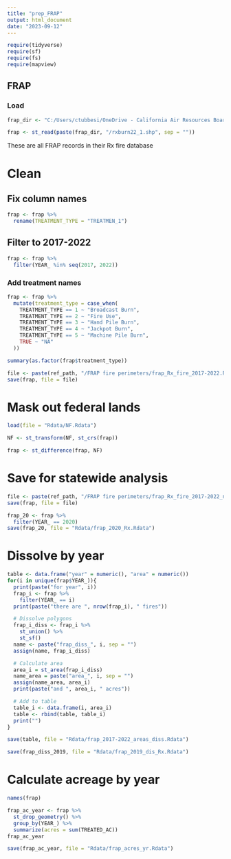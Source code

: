 ```yaml
---
title: "prep_FRAP"
output: html_document
date: "2023-09-12"
---
```


```r
require(tidyverse)
require(sf)
require(fs)
require(mapview)
```


## FRAP

### Load
```r
frap_dir <- "C:/Users/ctubbesi/OneDrive - California Air Resources Board/Documents/Reference data/FRAP fire perimeters"
```

```r
frap <- st_read(paste(frap_dir, "/rxburn22_1.shp", sep = ""))
```

These are all FRAP records in their Rx fire database 

# Clean

## Fix column names
```r
frap <- frap %>% 
  rename(TREATMENT_TYPE = "TREATMEN_1")
```


## Filter to 2017-2022
```r
frap <- frap %>% 
  filter(YEAR_ %in% seq(2017, 2022))
```

### Add treatment names
```r
frap <- frap %>% 
  mutate(treatment_type = case_when(
    TREATMENT_TYPE == 1 ~ "Broadcast Burn",
    TREATMENT_TYPE == 2 ~ "Fire Use",
    TREATMENT_TYPE == 3 ~ "Hand Pile Burn",
    TREATMENT_TYPE == 4 ~ "Jackpot Burn",
    TREATMENT_TYPE == 5 ~ "Machine Pile Burn",
    TRUE ~ "NA"
  ))
```

```r
summary(as.factor(frap$treatment_type))
```

```r
file <- paste(ref_path, "/FRAP fire perimeters/frap_Rx_fire_2017-2022.Rdata", sep = "")
save(frap, file = file)
```


# Mask out federal lands
```r
load(file = "Rdata/NF.Rdata")
```

```r
NF <- st_transform(NF, st_crs(frap))
```



```r
frap <- st_difference(frap, NF)
```

# Save for statewide analysis

```r
file <- paste(ref_path, "/FRAP fire perimeters/frap_Rx_fire_2017-2022_noNF.Rdata", sep = "")
save(frap, file = file)
```


```r
frap_20 <- frap %>% 
  filter(YEAR_ == 2020)
save(frap_20, file = "Rdata/frap_2020_Rx.Rdata")
```


# Dissolve by year
```r
table <- data.frame("year" = numeric(), "area" = numeric())
for(i in unique(frap$YEAR_)){
  print(paste("for year", i))
  frap_i <- frap %>%
    filter(YEAR_ == i)
  print(paste("there are ", nrow(frap_i), " fires"))

  # Dissolve polygons
  frap_i_diss <- frap_i %>%
    st_union() %>%
    st_sf()
  name <- paste("frap_diss_", i, sep = "")
  assign(name, frap_i_diss)

  # Calculate area
  area_i = st_area(frap_i_diss)
  name_area = paste("area_", i, sep = "")
  assign(name_area, area_i)
  print(paste("and ", area_i, " acres"))

  # Add to table
  table_i <- data.frame(i, area_i)
  table <- rbind(table, table_i)
  print("")
}
```

```r
save(table, file = "Rdata/frap_2017-2022_areas_diss.Rdata")
```

```r
save(frap_diss_2019, file = "Rdata/frap_2019_dis_Rx.Rdata")
```

# Calculate acreage by year
```r
names(frap)
```

```r
frap_ac_year <- frap %>% 
  st_drop_geometry() %>% 
  group_by(YEAR_) %>% 
  summarize(acres = sum(TREATED_AC))
frap_ac_year
```

```r
save(frap_ac_year, file = "Rdata/frap_acres_yr.Rdata")
```

